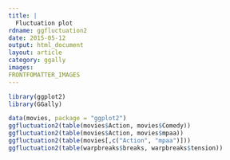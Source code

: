 ```yaml
---
title: |
  Fluctuation plot
rdname: ggfluctuation2
date: 2015-05-12
output: html_document
layout: article
category: ggally
images:
FRONTFOMATTER_IMAGES
---
```


```r
library(ggplot2)
library(GGally)
```

```r

data(movies, package = "ggplot2")
ggfluctuation2(table(movies$Action, movies$Comedy))
ggfluctuation2(table(movies$Action, movies$mpaa))
ggfluctuation2(table(movies[,c("Action", "mpaa")]))
ggfluctuation2(table(warpbreaks$breaks, warpbreaks$tension))



```